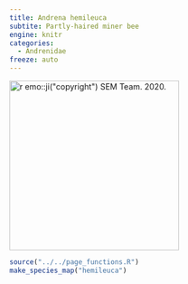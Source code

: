 ```yaml
---
title: Andrena hemileuca
subtite: Partly-haired miner bee
engine: knitr
categories:
  - Andrenidae
freeze: auto
---
```

[![`r emo::ji("copyright")` SEM Team. 2020.](https://inaturalist-open-data.s3.amazonaws.com/photos/171981980/medium.jpeg){height=300}](https://www.zoology.ubc.ca/entomology/main/Hymenoptera/Andrenidae/Andrena%20hemileuca%20(3lateral)%20%20SEM-UBC%20HYM-14598.jpg)

```r
source("../../page_functions.R")
make_species_map("hemileuca")
```
